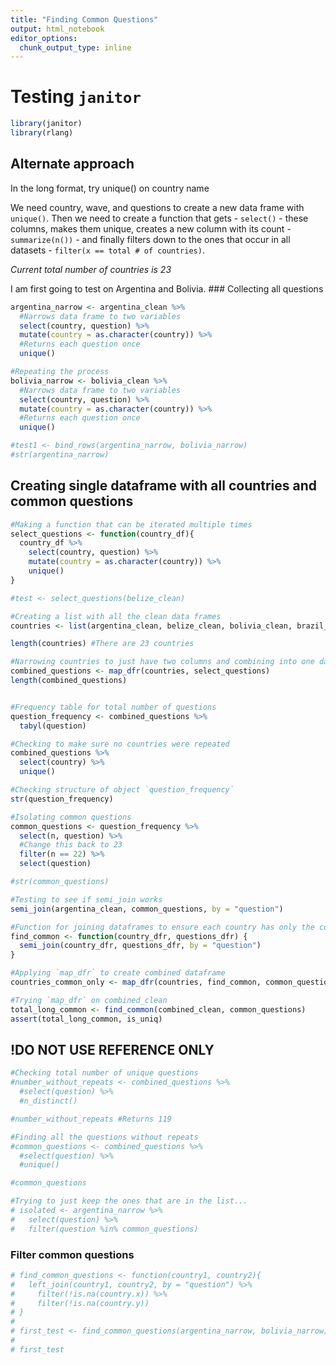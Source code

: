 ```yaml
---
title: "Finding Common Questions"
output: html_notebook
editor_options: 
  chunk_output_type: inline
---
```


# Testing `janitor`
```r
library(janitor)
library(rlang)
```

## Alternate approach
In the long format, try unique() on country name

We need country, wave, and questions to create a new data frame with `unique()`. Then we need to create a function that gets - `select()` - these columns, makes them unique, creates a new column with its count - `summarize(n())` - and finally filters down to the ones that occur in all datasets - `filter(x == total # of countries)`.

*Current total number of countries is 23*

I am first going to test on Argentina and Bolivia.
### Collecting all questions
```r
argentina_narrow <- argentina_clean %>% 
  #Narrows data frame to two variables
  select(country, question) %>% 
  mutate(country = as.character(country)) %>% 
  #Returns each question once
  unique()

#Repeating the process
bolivia_narrow <- bolivia_clean %>% 
  #Narrows data frame to two variables
  select(country, question) %>% 
  mutate(country = as.character(country)) %>% 
  #Returns each question once
  unique()

#test1 <- bind_rows(argentina_narrow, bolivia_narrow)
#str(argentina_narrow)
```

## Creating single dataframe with all countries and common questions
```r
#Making a function that can be iterated multiple times
select_questions <- function(country_df){
  country_df %>% 
    select(country, question) %>% 
    mutate(country = as.character(country)) %>% 
    unique()
}

#test <- select_questions(belize_clean)

#Creating a list with all the clean data frames
countries <- list(argentina_clean, belize_clean, bolivia_clean, brazil_clean, canada_clean, chile_clean, costa_clean, ecuador_clean, elsalvador_clean, guatemala_clean, guyana_clean, honduras_clean, jamaica_clean, mexico_clean, nicaragua_clean, panama_clean, paraguay_clean, peru_clean, suriname_clean, uruguay_clean, usa_clean, venezuela_clean) #colombia_clean not resolved

length(countries) #There are 23 countries

#Narrowing countries to just have two columns and combining into one data frame
combined_questions <- map_dfr(countries, select_questions)
length(combined_questions)


#Frequency table for total number of questions
question_frequency <- combined_questions %>% 
  tabyl(question)

#Checking to make sure no countries were repeated
combined_questions %>% 
  select(country) %>% 
  unique()

#Checking structure of object `question_frequency`
str(question_frequency)

#Isolating common questions
common_questions <- question_frequency %>% 
  select(n, question) %>% 
  #Change this back to 23
  filter(n == 22) %>% 
  select(question)

#str(common_questions)

#Testing to see if semi_join works
semi_join(argentina_clean, common_questions, by = "question")

#Function for joining dataframes to ensure each country has only the common questions
find_common <- function(country_dfr, questions_dfr) {
  semi_join(country_dfr, questions_dfr, by = "question")
}

#Applying `map_dfr` to create combined dataframe
countries_common_only <- map_dfr(countries, find_common, common_questions)

#Trying `map_dfr` on combined_clean
total_long_common <- find_common(combined_clean, common_questions)
assert(total_long_common, is_uniq)
```

## !DO NOT USE REFERENCE ONLY
```r
#Checking total number of unique questions
#number_without_repeats <- combined_questions %>% 
  #select(question) %>% 
  #n_distinct()

#number_without_repeats #Returns 119

#Finding all the questions without repeats
#common_questions <- combined_questions %>% 
  #select(question) %>% 
  #unique()

#common_questions

#Trying to just keep the ones that are in the list...
# isolated <- argentina_narrow %>% 
#   select(question) %>% 
#   filter(question %in% common_questions)
```

### Filter common questions
```r
# find_common_questions <- function(country1, country2){
#   left_join(country1, country2, by = "question") %>% 
#     filter(!is.na(country.x)) %>% 
#     filter(!is.na(country.y))
# }
# 
# first_test <- find_common_questions(argentina_narrow, bolivia_narrow)
# 
# first_test
```

